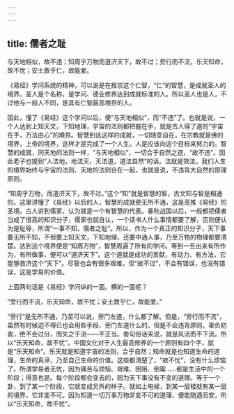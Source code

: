 ```yaml
---
---
---
```

title: 儒者之耻
---




与天地相似，故不违；知周乎万物而道济天下，故不过；旁行而不流，乐天知命，故不忧；安土敦乎仁，故能爱。

《易经》学问系统的精神，可以说是在推崇这个仁智，“仁”的智慧，是成就圣人的境界。圣人是个名称，是学问、德业修养达到成就标准的人。所以圣人也是人，不过他与一般人不同，是具有仁智最高境界的人。

因此，懂了《易经》这个学问以后，便“与天地相似”，而“不违”了。也就是说，一个人达到上知天文，下知地理，宇宙的法则都把握在手，就是古人得了道的“宇宙在手，万法由心”的境界。智慧到达这样的成就，一切随意自在，在宗教就是佛的境界，上帝的境界，这样才是完成了一个人生。人是应该向这个目标来努力的。智慧的成就，同天地的法则一样，“与天地相似”，一切合于自然之道，“故不违”。因此老子也提到“人法地，地法天，天法道，道法自然”的话。法就是效法，我们人生的境界始终与宇宙的法则、天地的法则合在一起，也就是说，不违背大自然的原理原则。

“知周乎万物，而道济天下，故不过。”这个“知”就是智慧的智，古文知与智是相通的。这里讲懂了《易经》以后的人，智慧的成就便无所不通，这是高推《易经》的圣境。古人讲到儒家，认为就是一个有智慧的代表。春秋战国以后，一般都把儒者当成了很高的知识分子，儒家也就自认，一个读书人什么事情都要了解，否则便认为是耻辱，所谓“一事不知，儒者之耻”。所以，作为一个真正的知识分子，天下事要无所不知，不但要上知天文，下知地理，还要中通人事，乃至万物的物理都要清楚。达到这个境界便是“知周万物”，智慧周遍了所有的学问。等到一旦出来有所作为，有所做事，便可以“道济天下”。这个道就是成功的贡献，有动力、有方法，它能够救济这个“天下”。尽管也会有很多艰难，但“故不过”，不会有错误，也没有错误，这是学易的价值。

上面两句话是《易经》学问纵的一面。横的一面呢？

“旁行而不流，乐天知命，故不忧；安土敦乎仁，故能爱。”

“旁行”是无所不通，乃至可以说，旁门左道，什么都了解。但是，“旁行而不流”，虽然有时候迫不得已也会用些手段、旁门左道什么的，但是不会违背原则，辜负初衷，绝不会过分，而失之于流——不正当。套句俗话来说，就是风流而不下流。所以“乐天知命，故不忧”。中国文化对于人生最高修养的一个原则有四个字，就是“乐天知命”。乐天就是知道宇宙的法则，合于自然；知命就是也知道生命的道理，生命的真谛，乃至自己生命的价值。这些都清楚了，“故不忧”，没有什么烦恼了。所谓学易者无忧，因为痛苦与烦恼、艰难、困阻、倒霉……都是生活中的一个阶段；得意也是。每个阶段都会变去的，因为天下事没有不变的道理。等于一个卦，到了某一个阶段，它就变成另外的样子。就如上电梯，到某一层楼就有某一层的境界，它非变不可。因为知道一切万事万物非变不可的道理，便能随遇而安，所以“乐天知命，故不忧”。